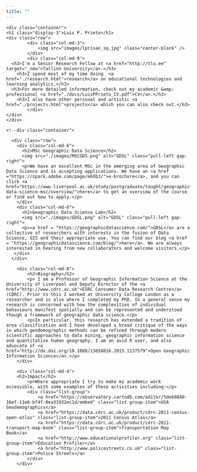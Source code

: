 ```yaml
---
title: ""
---
```

<!--html_preserve-->
<style type="text/css">

.main-container {
  max-width: 100%;
  margin-left: auto;
  margin-right: auto;
}

</style>

<div class="jumbotron">
    <div class="container">
    <h1 class="display-3">Luis P. Prieto</h1>
    <div class="row">
            <div class="col-md-3">
                <img src="images/lprisan_sq.jpg" class="center-block" />
            </div>
            <div class="col-md-9">
      <h3>I'm a Senior Research Fellow at <a href="http://tlu.ee" target="_new">Tallinn University</a>.</h3>
		<h3>I spend most of my time doing  <a href="./research.html">research</a> on educational technologies and learning analytics.</h3>
	  <h3>For more detailed information, check out my academic &amp; professional <a href="./docs/LuisPPrieto_CV.pdf">CV</a>.</h3>
		<h3>I also have other personal and artistic <a href="./projects.html">projects</a> which you can also check out.</h3>
            </div>
    </div>
    </div>
 </div>

    <!--div class="container">

      <div class="row">
        <div class="col-md-6">
          <h2>MSc Geographic Data Science</h2>
          <img src="./images/MSCGDS.png" alt="GDSL" class="pull-left gap-right">
          <p>We have an excellent MSc in the emerging area of Geographic Data Science and is accepting applications. We have an <a href ="https://spark.adobe.com/page/e6XbJ/">e-brochure</a>, and you can click <a href="https://www.liverpool.ac.uk/study/postgraduate/taught/geographic-data-science-msc/overview/">here</a> to get an overview of the course or find out how to apply.</p>
        </div>
        <div class="col-md-6">
          <h2>Geographic Data Science Lab</h2>
          <img src="./images/GDSL.png" alt="GDSL" class="pull-left gap-right">
          <p><a href = "https://geographicdatascience.com/">GDSL</a> are a collective of researchers with interests in the fusion of Data Science, GIS and their appropriate use. You can find our blog <a href = "https://geographicdatascience.com/blog/">here</a>. We are always interested in hearing from new collaborators and welcome visitors.</p>
       </div>
      </div>

 <div class="row">
        <div class="col-md-8">
        	<h2>Biography</h2>
          	<p> I am a Professor of Geographic Information Science at the University of Liverpool and Deputy Director of the <a href="http://www.cdrc.ac.uk">ESRC Consumer Data Research Centre</a> (CDRC). Prior to this I worked at University College London as a researcher and is also where I completed my PhD. In a general sense my research is concerned with how the complexities of individual behaviours manifest spatially and can be represented and understood though a framework of geographic data science.</p>
			<p>In particular, this research has extended a tradition of area classification and I have developed a broad critique of the ways in which geodemographic methods can be refined through modern scientific approaches to data mining, geographic information science and quantitative human geography. I am an avid R user, and also advocate of <a href="http://dx.doi.org/10.1080/13658816.2015.1137579">Open Geographic Information Science</a>.</p>
        </div>

        <div class="col-md-4">
        <h2>Impact</h2>
			<p>Where appropriate I try to make my academic work accessible, with some examples of these activities including:</p>
			<div class="list-group">
				<a href="https://observatory.cartodb.com/editor/5de68840-16ef-11e6-bf4f-0ea31932ec1d/embed" class="list-group-item">USA Geodemographics</a>
				<a href="https://data.cdrc.ac.uk/product/cdrc-2011-census-open-atlas" class="list-group-item">2011 Census Atlas</a>
				<a href="https://data.cdrc.ac.uk/product/cdrc-2011-transport-map-book" class="list-group-item">Transportation Map Book</a>
				<a href="http://www.educationalprofiler.org" class="list-group-item">Education Profiler</a>
				<a href="http://www.policestreets.co.uk" class="list-group-item">Police Streets</a>
			</div>
		</div>

</div-->
<!--/html_preserve-->